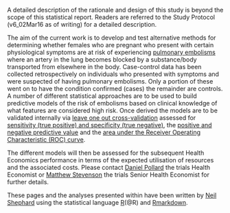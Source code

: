 A detailed description of the rationale and design of this study is beyond the scope of this statistical report.  Readers are referred to the Study Protocol (v6_02Mar16 as of writing) for a detailed description.

The aim of the current work is to develop and test alternative methods for determining whether females who are pregnant who present with certain physiological symptoms are at risk of experiencing [pulmonary embolisms](https://en.wikipedia.org/wiki/Pulmonary\_embolism) where an artery in the lung becomes blocked by a substance/body transported from elsewhere in the body.  Case-control data has been collected retrospectively on individuals who presented with symptoms and were suspected of having pulmonary embolisms.  Only a portion of these went on to have the condition confirmed (cases) the remainder are controls.  A number of different statistical approaches are to be used to build predictive models of the risk of embolisms based on clinical knowledge of what features are considered high risk.  Once derived the models are to be validated internally via [leave one out cross-validation](https://en.wikipedia.org/wiki/Cross-validation\_(statistics)#Leave-one-out_cross-validation) assessed for [sensitivity (true positive) and specificity (true negative)](https://en.wikipedia.org/wiki/Sensitivity\_and\_specificity), the [positive and negative predictive value](https://en.wikipedia.org/wiki/Positive\_and\_negative\_predictive\_values) and the [area under the Receiver Operating Characteristic (ROC) curve](https://en.wikipedia.org/wiki/Receiver\_operating\_characteristic).

The different models will then be assessed for the subsequent Health Economics performance in terms of the expected utilisation of resources and the associated costs.  Please contact [Daniel Pollard](mailto:d.j.pollard@sheffield.ac.uk) the trials Health Economist or [Matthew Stevenson](m.d.stevenson@sheffield.ac.uk) the trials Senior Health Economist for further details.

These pages and the analyses presented within have been written by [Neil Shephard](mailto:n.shephard@sheffield.ac.uk) using the statistical language [R](https://www.r-project.org)(@R) and [Rmarkdown](http://rmarkdown.rstudio.com/).
